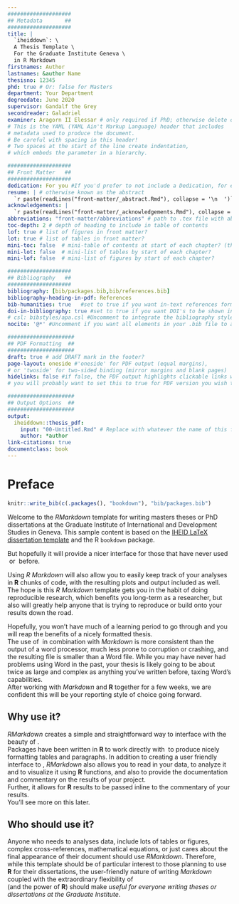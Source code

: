 ```yaml
---
####################
## Metadata       ##
####################
title: |
  `iheiddown`: \
  A Thesis Template \
  For the Graduate Institute Geneva \
  in R Markdown
firstnames: Author
lastnames: &author Name
thesisno: 12345
phd: true # Or: false for Masters
department: Your Department
degreedate: June 2020
supervisor: Gandalf the Grey
secondreader: Galadriel
examiner: Aragorn II Elessar # only required if PhD; otherwise delete or comment out
# This is the YAML (YAML Ain't Markup Language) header that includes 
# metadata used to produce the document. 
# Be careful with spacing in this header!
# Two spaces at the start of the line create indentation,
# which embeds the parameter in a hierarchy.

####################
## Front Matter   ##
####################
dedication: For you #If you'd prefer to not include a Dedication, for example, simply delete the section entirely, or silence them (add # before each line). 
resume: | # otherwise known as the abstract
  `r paste(readLines("front-matter/_abstract.Rmd"), collapse = '\n  ')`
acknowledgements: |
  `r paste(readLines("front-matter/_acknowledgements.Rmd"), collapse = '\n  ')`
abbreviations: "front-matter/abbreviations" # path to .tex file with abbreviations
toc-depth: 2 # depth of heading to include in table of contents
lof: true # list of figures in front matter?
lot: true # list of tables in front matter?
mini-toc: false  # mini-table of contents at start of each chapter? (this just prepares it; you must also add \minitoc after the chapter titles)
mini-lot: false  # mini-list of tables by start of each chapter?
mini-lof: false  # mini-list of figures by start of each chapter?

####################
## Bibliography   ##
####################
bibliography: [bib/packages.bib,bib/references.bib]
bibliography-heading-in-pdf: References
bib-humanities: true   #set to true if you want in-text references formatted as author-year
doi-in-bibliography: true #set to true if you want DOI's to be shown in the bibliography
# csl: bibstyles/apa.csl #Uncomment to integrate the bibliography style file that you have put in the bibstyles folder of your thesis. Search the Zotero Stlye Repository for the required citation style (https://www.zotero.org/styles).
nocite: '@*' #Uncomment if you want all elements in your .bib file to appear in your bibliography (i.e. all R-packages you used)

#####################
## PDF Formatting  ##
#####################
draft: true # add DRAFT mark in the footer?
page-layout: oneside #'oneside' for PDF output (equal margins), 
# or 'twoside' for two-sided binding (mirror margins and blank pages) 
hidelinks: false #if false, the PDF output highlights clickable links with a colored border 
# you will probably want to set this to true for PDF version you wish to physically print

#####################
## Output Options  ##
#####################
output:
  iheiddown::thesis_pdf:
    input: "00-Untitled.Rmd" # Replace with whatever the name of this file is, e.g. "mythesis.Rmd"
    author: *author
link-citations: true
documentclass: book
---
```


# Preface {.unnumbered}

<!-- 
The {.unnumbered} option here means that the introduction will be 
"Chapter 0." You can also use {-} for no numbers on chapters.
-->

```r
knitr::write_bib(c(.packages(), "bookdown"), "bib/packages.bib")
```

<!-- This chunk creates automatically a .bib file to cite the loaded packages in the bibliography. Do not forget to uncomment "nocite: '@*'" in the header if you want all packages to be cited even if you did not mention them in the body of the text.-->

Welcome to the *RMarkdown* template for writing masters theses or PhD dissertations 
at the Graduate Institute of International and Development Studies in Geneva. 
This sample content is based on the [IHEID  LaTeX dissertation template](https://github.com/jhollway/iheidmytex) and the R `bookdown` package.

But hopefully it will provide a nicer interface for those that have never used \TeX\ or \LaTeX\ before.

Using _R Markdown_ will also allow you to easily keep track of your analyses in **R** chunks of code, 
with the resulting plots and output included as well.  
The hope is this _R Markdown_ template gets you in the habit of doing reproducible research, 
which benefits you long-term as a researcher, 
but also will greatly help anyone that is trying to reproduce or build onto your results down the road.

Hopefully, you won't have much of a learning period to go through and you will reap the benefits of a nicely formatted thesis.  
The use of \LaTeX\ in combination with _Markdown_ is more consistent than the output of a word processor, 
much less prone to corruption or crashing, 
and the resulting file is smaller than a Word file. 
While you may have never had problems using Word in the past, 
your thesis is likely going to be about twice as large and complex as anything you've written before, taxing Word's capabilities.  
After working with _Markdown_ and **R** together for a few weeks, 
we are confident this will be your reporting style of choice going forward.

## Why use it? {-}

_RMarkdown_ creates a simple and straightforward way to interface with the beauty of \LaTeX\.  
Packages have been written in **R** to work directly with \LaTeX\ to produce nicely formatting tables and paragraphs. 
In addition to creating a user friendly interface to \LaTeX\, _RMarkdown_ also allows you to read in your data, to analyze it and to visualize it using **R** functions, and also to provide the documentation and commentary on the results of your project.  
Further, it allows for **R** results to be passed inline to the commentary of your results.  
You'll see more on this later.  

## Who should use it? {-}

Anyone who needs to analyses data, include lots of tables or figures, complex cross-references, mathematical equations,
or just cares about the final appearance of their document should use *RMarkdown*.
Therefore, while this template should be of particular interest to those planning to use **R** for their dissertations,
the user-friendly nature of writing _Markdown_ 
coupled with the extraordinary flexibility of \LaTeX\
(and the power of **R**)
should make *useful for everyone writing theses or dissertations at the Graduate Institute*.
